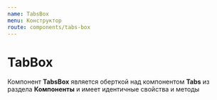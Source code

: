 ```yaml
---
name: TabsBox
menu: Конструктор
route: components/tabs-box
---
```



# TabBox

Компонент **TabsBox** является оберткой над компонентом **Tabs** из раздела **Компоненты** и имеет идентичные свойства и методы

<CopyToClipboardBox text="import { TabsBox } from '@megafon/ui-shared';" />

<Example />
